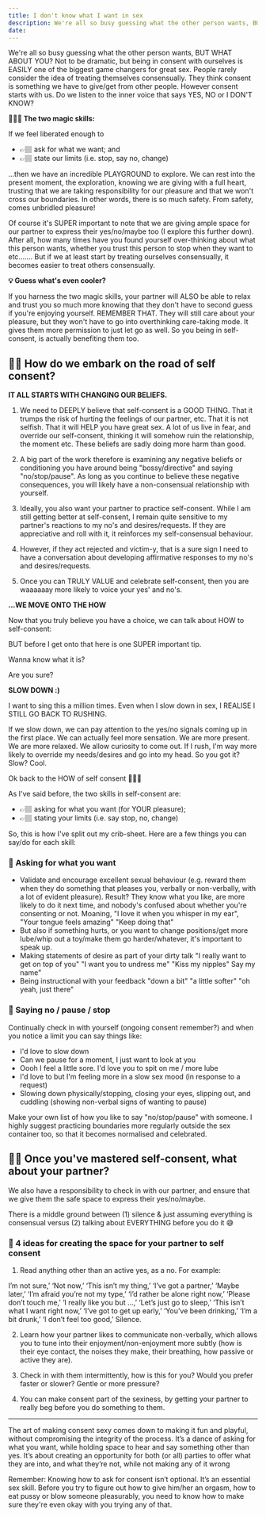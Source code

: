 ```yaml
---
title: I don't know what I want in sex
description: We're all so busy guessing what the other person wants, BUT WHAT ABOUT YOU? People think consent is something we have to give/get from other people. However consent starts with us. Do we listen to the inner voice that says YES, NO or I DON'T KNOW?
date:
---
```


We're all so busy guessing what the other person wants, BUT WHAT ABOUT YOU? Not to be dramatic, but being in consent with ourselves is EASILY one of the biggest game changers for great sex. People rarely consider the idea of treating themselves consensually. They think consent is something we have to give/get from other people. However consent starts with us. Do we listen to the inner voice that says YES, NO or I DON'T KNOW?

**🧙🏻‍♀️ The two magic skills:**

If we feel liberated enough to

- 👉🏽 ask for what we want; and
- 👉🏽 state our limits (i.e. stop, say no, change)

...then we have an incredible PLAYGROUND to explore. We can rest into the present moment, the exploration, knowing we are giving with a full heart, trusting that we are taking responsibility for our pleasure and that we won't cross our boundaries. In other words, there is so much safety. From safety, comes unbridled pleasure!

Of course it's SUPER important to note that we are giving ample space for our partner to express their yes/no/maybe too (I explore this further down). After all, how many times have you found yourself over-thinking about what this person wants, whether you trust this person to stop when they want to etc....... But if we at least start by treating ourselves consensually, it becomes easier to treat others consensually.

**💡 Guess what's even cooler?**

If you harness the two magic skills, your partner will ALSO be able to relax and trust you so much more knowing that they don't have to second guess if you're enjoying yourself. REMEMBER THAT. They will still care about your pleasure, but they won't have to go into overthinking care-taking mode. It gives them more permission to just let go as well. So you being in self-consent, is actually benefiting them too.

## 👸🏼 How do we embark on the road of self consent?

**IT ALL STARTS WITH CHANGING OUR BELIEFS.**

1. We need to DEEPLY believe that self-consent is a GOOD THING. That it trumps the risk of hurting the feelings of our partner, etc. That it is not selfish. That it will HELP you have great sex. A lot of us live in fear, and override our self-consent, thinking it will somehow ruin the relationship, the moment etc. These beliefs are sadly doing more harm than good.

2. A big part of the work therefore is examining any negative beliefs or conditioning you have around being "bossy/directive" and saying "no/stop/pause". As long as you continue to believe these negative consequences, you will likely have a non-consensual relationship with yourself.

3. Ideally, you also want your partner to practice self-consent. While I am still getting better at self-consent, I remain quite sensitive to my partner's reactions to my no's and desires/requests. If they are appreciative and roll with it, it reinforces my self-consensual behaviour.

4. However, if they act rejected and victim-y, that is a sure sign I need to have a conversation about developing affirmative responses to my no's and desires/requests.

5. Once you can TRULY VALUE and celebrate self-consent, then you are waaaaaay more likely to voice your yes' and no's.

**...WE MOVE ONTO THE HOW**

Now that you truly believe you have a choice, we can talk about HOW to self-consent:

BUT before I get onto that here is one SUPER important tip.

Wanna know what it is?

Are you sure?

**SLOW DOWN :)**

I want to sing this a million times. Even when I slow down in sex, I REALISE I STILL GO BACK TO RUSHING.

If we slow down, we can pay attention to the yes/no signals coming up in the first place. We can actually feel more sensation. We are more present. We are more relaxed. We allow curiosity to come out. If I rush, I'm way more likely to override my needs/desires and go into my head. So you got it? Slow? Cool.

Ok back to the HOW of self consent 💁🏼‍♀️

As I've said before, the two skills in self-consent are:

- 👉🏽 asking for what you want (for YOUR pleasure);
- 👉🏽 stating your limits (i.e. say stop, no, change)

So, this is how I've split out my crib-sheet.  Here are a few things you can say/do for each skill:

### 🐾 Asking for what you want

- Validate and encourage excellent sexual behaviour (e.g. reward them when they do something that pleases you, verbally or non-verbally, with a lot of evident pleasure). Result? They know what you like, are more likely to do it next time, and nobody's confused about whether you're consenting or not. Moaning, "I love it when you whisper in my ear", "Your tongue feels amazing" "Keep doing that"
- But also if something hurts, or you want to change positions/get more lube/whip out a toy/make them go harder/whatever, it's important to speak up.
- Making statements of desire as part of your dirty talk "I really want to get on top of you" "I want you to undress me" "Kiss my nipples" Say my name"
- Being instructional with your feedback "down a bit" "a little softer" "oh yeah, just there"

### 🐾 Saying no / pause / stop

Continually check in with yourself (ongoing consent remember?) and when you notice a limit you can say things like:

- I'd love to slow down
- Can we pause for a moment, I just want to look at you
- Oooh I feel a little sore. I'd love you to spit on me / more lube
- I'd love to but I'm feeling more in a slow sex mood (in response to a request)
- Slowing down physically/stopping, closing your eyes, slipping out, and cuddling (showing non-verbal signs of wanting to pause)

Make your own list of how you like to say "no/stop/pause" with someone. I highly suggest practicing boundaries more regularly outside the sex container too, so that it becomes normalised and celebrated.

## 👯‍♂️ Once you've mastered self-consent, what about your partner?

We also have a responsibility to check in with our partner, and ensure that we give them the safe space to express their yes/no/maybe.

There is a middle ground between (1) silence & just assuming everything is consensual versus (2) talking about EVERYTHING before you do it 😅

### 🐾 4 ideas for creating the space for your partner to self consent

1. Read anything other than an active yes, as a no. For example:

I’m not sure,’ ‘Not now,’ ‘This isn’t my thing,’ ‘I’ve got a partner,’ ‘Maybe later,’ ‘I’m afraid you’re not my type,’ ‘I’d rather be alone right now,’ ‘Please don’t touch me,’ ‘I really like you but …,’ ‘Let’s just go to sleep,’ ‘This isn’t what I want right now,’ ‘I’ve got to get up early,’ ‘You’ve been drinking,’ ‘I’m a bit drunk,’ ‘I don’t feel too good,’ Silence.

2. Learn how your partner likes to communicate non-verbally, which allows you to tune into their enjoyment/non-enjoyment more subtly (how is their eye contact, the noises they make, their breathing, how passive or active they are).

3. Check in with them intermittently, how is this for you? Would you prefer faster or slower? Gentle or more pressure?

4. You can make consent part of the sexiness, by getting your partner to really beg before you do something to them.

---

The art of making consent sexy comes down to making it fun and playful, without compromising the integrity of the process. It’s a dance of asking for what you want, while holding space to hear and say something other than yes. It’s about creating an opportunity for both (or all) parties to offer what they are into, and what they’re not, while not making any of it wrong

Remember: Knowing how to ask for consent isn’t optional. It’s an essential sex skill. Before you try to figure out how to give him/her an orgasm, how to eat pussy or blow someone pleasurably, you need to know how to make sure they're even okay with you trying any of that.
